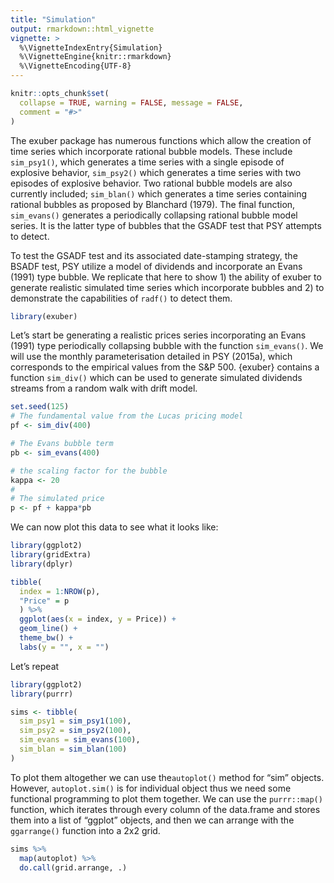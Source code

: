 ---
title: "Simulation"
output: rmarkdown::html_vignette
vignette: >
  %\VignetteIndexEntry{Simulation}
  %\VignetteEngine{knitr::rmarkdown}
  %\VignetteEncoding{UTF-8}
---

```{r setup, include = FALSE}
knitr::opts_chunk$set(
  collapse = TRUE, warning = FALSE, message = FALSE,
  comment = "#>"
)
```

The exuber package has numerous functions which allow the creation of time series which incorporate rational bubble models. These include `sim_psy1()`, which generates a time series with a single episode of explosive behavior, `sim_psy2()` which generates a time series with two episodes of explosive behavior. Two rational bubble models are also currently included; `sim_blan()` which generates a time series containing rational bubbles as proposed by Blanchard (1979). The final function, `sim_evans()` generates a periodically collapsing rational bubble model series. It is the latter type of bubbles that the GSADF test that PSY attempts to detect.

To test the GSADF test and its associated date-stamping strategy, the BSADF test, PSY utilize a model of dividends and incorporate an Evans (1991) type bubble. We replicate that here to show 1) the ability of exuber to generate realistic simulated time series which incorporate bubbles and 2) to demonstrate the capabilities of `radf()` to detect them.

```{r load, echo=FALSE, message=FALSE}
library(exuber)
```

Let's start be generating a realistic prices series incorporating an Evans (1991) type periodically collapsing bubble with the function `sim_evans()`. We will use the monthly parameterisation detailed in PSY (2015a), which corresponds to the empirical values from the S&P 500. {exuber} contains a function `sim_div()` which can be used to generate simulated dividends streams from a random walk with drift model.

```{r generate simulated data}
set.seed(125)
# The fundamental value from the Lucas pricing model
pf <- sim_div(400)

# The Evans bubble term
pb <- sim_evans(400)

# the scaling factor for the bubble
kappa <- 20
# 
# The simulated price
p <- pf + kappa*pb
```

We can now plot this data to see what it looks like:

```{r plot simulation, eval = TRUE, fig.width = 9, echo=FALSE}
library(ggplot2)
library(gridExtra)
library(dplyr)

tibble(
  index = 1:NROW(p),
  "Price" = p
  ) %>% 
  ggplot(aes(x = index, y = Price)) + 
  geom_line() +
  theme_bw() +
  labs(y = "", x = "")
```

Let's repeat

```{r simulate}
library(ggplot2)
library(purrr)

sims <- tibble(
  sim_psy1 = sim_psy1(100),
  sim_psy2 = sim_psy2(100),
  sim_evans = sim_evans(100),
  sim_blan = sim_blan(100)
)
```

To plot them altogether we can use the`autoplot()` method for "sim" objects. However, `autoplot.sim()` is for individual object thus we need some functional programming to plot them together. We can use the `purrr::map()` function, which iterates through every column of the data.frame and stores them into a list of "ggplot" objects, and then we can arrange with the `ggarrange()` function into a 2x2 grid.

```{r autoplot-sim, fig.width = 9, fig.height=7}
sims %>%
  map(autoplot) %>%
  do.call(grid.arrange, .)
```

